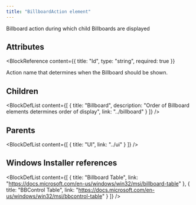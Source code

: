 ```yaml
---
title: "BillboardAction element"
---
```



Billboard action during which child Billboards are displayed


## Attributes

<BlockWrapper>

  <BlockReference
    content={{
      title: "Id",
      type: "string",
      required: true
    }}
  >
  Action name that determines when the Billboard should be shown.
  </BlockReference>

</BlockWrapper>

## Children

<BlockDefList content={[
    {
      title: "Billboard",
      description: "Order of Billboard elements determines order of display",
      link: "../billboard"
    }
  ]}
/>

## Parents

<BlockDefList content={[
    {
      title: "UI",
      link: "../ui"
    }
  ]}
/>

## Windows Installer references

<BlockDefList content={[
    {
      title: "Billboard Table",
      link: "https://docs.microsoft.com/en-us/windows/win32/msi/billboard-table"
    },
    {
      title: "BBControl Table",
      link: "https://docs.microsoft.com/en-us/windows/win32/msi/bbcontrol-table"
    }
  ]}
/>
